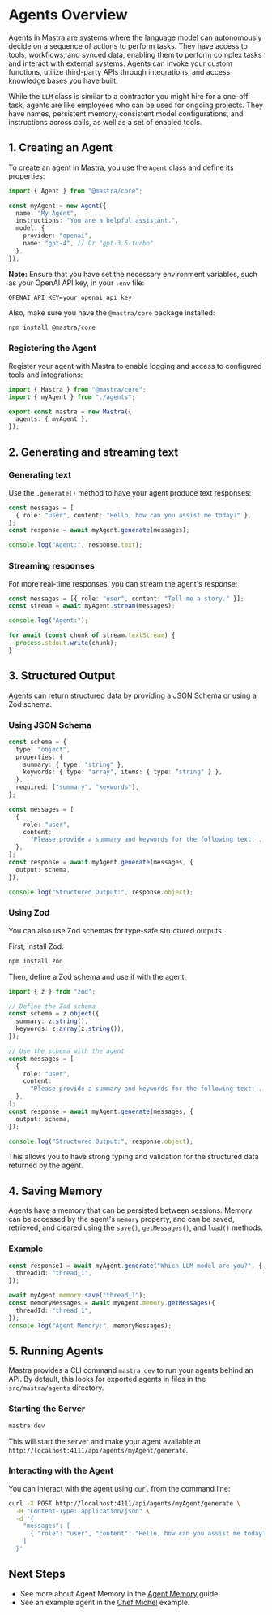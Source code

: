 # Agents Overview

Agents in Mastra are systems where the language model can autonomously decide on a sequence of actions to perform tasks. They have access to tools, workflows, and synced data, enabling them to perform complex tasks and interact with external systems. Agents can invoke your custom functions, utilize third-party APIs through integrations, and access knowledge bases you have built.

While the `LLM` class is similar to a contractor you might hire for a one-off task, agents are like employees who can be used for ongoing projects. They have names, persistent memory, consistent model configurations, and instructions across calls, as well as a set of enabled tools.

## 1. Creating an Agent

To create an agent in Mastra, you use the `Agent` class and define its properties:

```ts showLineNumbers filename="src/mastra/agents/index.ts" copy
import { Agent } from "@mastra/core";

const myAgent = new Agent({
  name: "My Agent",
  instructions: "You are a helpful assistant.",
  model: {
    provider: "openai",
    name: "gpt-4", // Or "gpt-3.5-turbo"
  },
});
```

**Note:** Ensure that you have set the necessary environment variables, such as your OpenAI API key, in your `.env` file:

```.env filename=".env" copy
OPENAI_API_KEY=your_openai_api_key
```

Also, make sure you have the `@mastra/core` package installed:

```bash npm2yarn copy
npm install @mastra/core
```

### Registering the Agent

Register your agent with Mastra to enable logging and access to configured tools and integrations:

```ts showLineNumbers filename="src/mastra/index.ts" lines={3, 8} copy
import { Mastra } from "@mastra/core";
import { myAgent } from "./agents";

export const mastra = new Mastra({
  agents: { myAgent },
});
```

## 2. Generating and streaming text

### Generating text

Use the `.generate()` method to have your agent produce text responses:

```ts showLineNumbers filename="src/mastra/index.ts" copy
const messages = [
  { role: "user", content: "Hello, how can you assist me today?" },
];
const response = await myAgent.generate(messages);

console.log("Agent:", response.text);
```

### Streaming responses

For more real-time responses, you can stream the agent's response:

```ts showLineNumbers filename="src/mastra/index.ts" lines={6} copy
const messages = [{ role: "user", content: "Tell me a story." }];
const stream = await myAgent.stream(messages);

console.log("Agent:");

for await (const chunk of stream.textStream) {
  process.stdout.write(chunk);
}
```

## **3. Structured Output**

Agents can return structured data by providing a JSON Schema or using a Zod schema.

### Using JSON Schema

```typescript
const schema = {
  type: "object",
  properties: {
    summary: { type: "string" },
    keywords: { type: "array", items: { type: "string" } },
  },
  required: ["summary", "keywords"],
};

const messages = [
  {
    role: "user",
    content:
      "Please provide a summary and keywords for the following text: ...",
  },
];
const response = await myAgent.generate(messages, {
  output: schema,
});

console.log("Structured Output:", response.object);
```

### Using Zod

You can also use Zod schemas for type-safe structured outputs.

First, install Zod:

```bash npm2yarn copy
npm install zod
```

Then, define a Zod schema and use it with the agent:

```ts showLineNumbers filename="src/mastra/index.ts" copy
import { z } from "zod";

// Define the Zod schema
const schema = z.object({
  summary: z.string(),
  keywords: z.array(z.string()),
});

// Use the schema with the agent
const messages = [
  {
    role: "user",
    content:
      "Please provide a summary and keywords for the following text: ...",
  },
];
const response = await myAgent.generate(messages, {
  output: schema,
});

console.log("Structured Output:", response.object);
```

This allows you to have strong typing and validation for the structured data returned by the agent.

## **4. Saving Memory**

Agents have a memory that can be persisted between sessions. Memory can be accessed by the agent's `memory` property, and can be saved, retrieved, and cleared using the `save()`, `getMessages()`, and `load()` methods.

### Example

```typescript showLineNumbers filename="src/mastra/index.ts" copy
const response1 = await myAgent.generate("Which LLM model are you?", {
  threadId: "thread_1",
});

await myAgent.memory.save("thread_1");
const memoryMessages = await myAgent.memory.getMessages({
  threadId: "thread_1",
});
console.log("Agent Memory:", memoryMessages);
```

## **5. Running Agents**

Mastra provides a CLI command `mastra dev` to run your agents behind an API. By default, this looks for exported agents in files in the `src/mastra/agents` directory.

### Starting the Server

```bash
mastra dev
```

This will start the server and make your agent available at `http://localhost:4111/api/agents/myAgent/generate`.

### Interacting with the Agent

You can interact with the agent using `curl` from the command line:

```bash
curl -X POST http://localhost:4111/api/agents/myAgent/generate \
  -H "Content-Type: application/json" \
  -d '{
    "messages": [
      { "role": "user", "content": "Hello, how can you assist me today?" }
    ]
  }'
```

## Next Steps

- See more about Agent Memory in the [Agent Memory](./01-agent-memory.mdx) guide.
- See an example agent in the [Chef Michel](./02-chef-michel.mdx) example.
